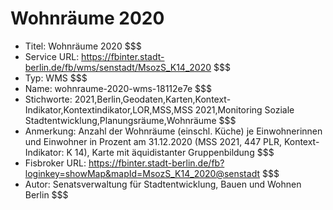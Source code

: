 # Wohnräume 2020
- Titel: Wohnräume 2020 $$$
- Service URL: https://fbinter.stadt-berlin.de/fb/wms/senstadt/MsozS_K14_2020 $$$
- Typ: WMS $$$
- Name: wohnraume-2020-wms-18112e7e $$$
- Stichworte: 2021,Berlin,Geodaten,Karten,Kontext-Indikator,Kontextindikator,LOR,MSS,MSS 2021,Monitoring Soziale Stadtentwicklung,Planungsräume,Wohnräume $$$
- Anmerkung: Anzahl der Wohnräume (einschl. Küche) je Einwohnerinnen und Einwohner in Prozent am 31.12.2020 (MSS 2021, 447 PLR, Kontext-Indikator: K 14), Karte mit äquidistanter Gruppenbildung $$$
- Fisbroker URL: https://fbinter.stadt-berlin.de/fb?loginkey=showMap&mapId=MsozS_K14_2020@senstadt $$$
- Autor: Senatsverwaltung für Stadtentwicklung, Bauen und Wohnen Berlin $$$
